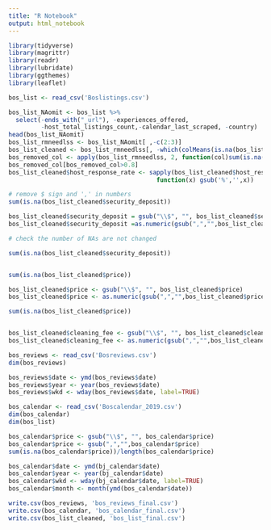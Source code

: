 ---
title: "R Notebook"
output: html_notebook
---

```{r message=FALSE, warning=FALSE}
library(tidyverse)
library(magrittr)
library(readr)
library(lubridate)
library(ggthemes)
library(leaflet)
```


```{r message=FALSE, warning=FALSE}
bos_list <- read_csv('Boslistings.csv')
```

```{r}
bos_list_NAomit <- bos_list %>% 
  select(-ends_with("_url"), -experiences_offered,
         -host_total_listings_count,-calendar_last_scraped, -country)
head(bos_list_NAomit)
bos_list_rmneedlss <- bos_list_NAomit[ ,-c(2:3)]
bos_list_cleaned <- bos_list_rmneedlss[, -which(colMeans(is.na(bos_list_rmneedlss)) > 0.8)]
bos_removed_col <- apply(bos_list_rmneedlss, 2, function(col)sum(is.na(col))/length(col))
bos_removed_col[bos_removed_col>0.8]
bos_list_cleaned$host_response_rate <- sapply(bos_list_cleaned$host_response_rate, 
                                         function(x) gsub('%','',x))
```

```{r}
# remove $ sign and ',' in numbers 
sum(is.na(bos_list_cleaned$security_deposit))

bos_list_cleaned$security_deposit = gsub("\\$", "", bos_list_cleaned$security_deposit)
bos_list_cleaned$security_deposit =as.numeric(gsub(",","",bos_list_cleaned$security_deposit))

# check the number of NAs are not changed

sum(is.na(bos_list_cleaned$security_deposit))


sum(is.na(bos_list_cleaned$price))

bos_list_cleaned$price <- gsub("\\$", "", bos_list_cleaned$price) 
bos_list_cleaned$price <- as.numeric(gsub(",","",bos_list_cleaned$price))

sum(is.na(bos_list_cleaned$price))


bos_list_cleaned$cleaning_fee <- gsub("\\$", "", bos_list_cleaned$cleaning_fee) 
bos_list_cleaned$cleaning_fee <- as.numeric(gsub(",","",bos_list_cleaned$cleaning_fee))

```

```{r}
bos_reviews <- read_csv('Bosreviews.csv')
dim(bos_reviews)
```


```{r}
bos_reviews$date <- ymd(bos_reviews$date)
bos_reviews$year <- year(bos_reviews$date)
bos_reviews$wkd <- wday(bos_reviews$date, label=TRUE)
```


```{r}
bos_calendar <- read_csv('Boscalendar_2019.csv')
dim(bos_calendar)
dim(bos_list)
```

```{r}
bos_calendar$price <- gsub("\\$", "", bos_calendar$price) 
bos_calendar$price <- gsub(",","",bos_calendar$price) 
sum(is.na(bos_calendar$price))/length(bos_calendar$price)
```


```{r}
bos_calendar$date <- ymd(bj_calendar$date)
bos_calendar$year <- year(bj_calendar$date)
bos_calendar$wkd <- wday(bj_calendar$date, label=TRUE)
bos_calendar$month <- month(ymd(bos_calendar$date))

```

```{r}
write.csv(bos_reviews, 'bos_reviews_final.csv')
write.csv(bos_calendar, 'bos_calendar_final.csv')
write.csv(bos_list_cleaned, 'bos_list_final.csv')
```

